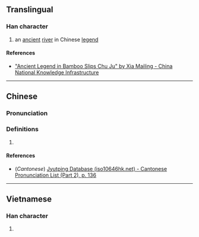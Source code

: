 {{character info}}
==Translingual==

===Han character===
{{Han char|rn=85|rad=水|as=03|sn=6|four=32100|canj=ELLL|ids=⿰氵川}}

# an [[ancient]] [[river]] in Chinese [[legend]]

====References====
{{Han ref|kx=0604.120|dkj=17117|dj=0998.070|hdz=31552.080|uh=6C4C}}
* [http://en.cnki.com.cn/Article_en/CJFDTotal-ZLBK201311005.htm "Ancient Legend in Bamboo Slips Chu Ju" by Xia Mailing - China National Knowledge Infrastructure]

----

==Chinese==
{{zh-forms}}

===Pronunciation===
{{zh-pron
|m=chuàn
|c=cyun3
|mc=
|oc=
|cat=pn
}}

===Definitions===
{{zh-hanzi}}

# {{rfdef|zh}}

====References====
* (''Cantonese'') [http://www.iso10646hk.net/jp/document/download.jsp Jyutping Database (iso10646hk.net) - Cantonese Pronunciation List (Part 2), p. 136]

----

==Vietnamese==

===Han character===
{{vi-readings|rs=水03|reading=quyến}}

# {{rfdef|vi|sort=水03}}

{{cln|vi|Han tu}}